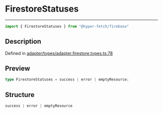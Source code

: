 

# FirestoreStatuses

<div class="api-docs__separator" data-reactroot="">

---

</div><div class="api-docs__import" data-reactroot="">

```ts
import { FirestoreStatuses } from "@hyper-fetch/firebase"
```

</div><div class="api-docs__section">

## Description

</div><div class="api-docs__description"><span class="api-docs__do-not-parse">



</span></div><p class="api-docs__definition">

Defined in [adapter/types/adapter.firestore.types.ts:78](https://github.com/BetterTyped/hyper-fetch/blob/cc329b91/packages/adapter-firebase/src/adapter/types/adapter.firestore.types.ts#L78)

</p><div class="api-docs__section">

## Preview

</div><div class="api-docs__preview type single">

```ts
type FirestoreStatuses = success | error | emptyResource;
```

</div><div class="api-docs__section">

## Structure

</div><div class="api-docs__returns">

```ts
success | error | emptyResource
```

</div>